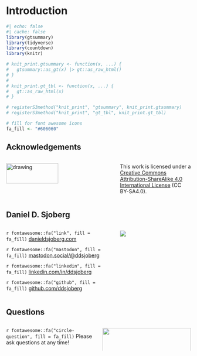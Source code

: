 # Introduction

```r
#| echo: false
#| cache: false
library(gtsummary)
library(tidyverse)
library(countdown)
library(knitr)

# knit_print.gtsummary <- function(x, ...) {
#   gtsummary::as_gt(x) |> gt::as_raw_html()
# }
# 
# knit_print.gt_tbl <- function(x, ...) {
#   gt::as_raw_html(x)
# }

# registerS3method("knit_print", "gtsummary", knit_print.gtsummary)
# registerS3method("knit_print", "gt_tbl", knit_print.gt_tbl)

# fill for font awesome icons
fa_fill <- "#606060"
```

## Acknowledgements

::: {.columns .v-center-container}
::: {.column width="60%"}
<img src="images/pharmaverse-hex.png" alt="drawing" width="70%"/>
:::

::: {.column width="40%"}
This work is licensed under a [Creative Commons Attribution-ShareAlike 4.0 International License](https://creativecommons.org/licenses/by-sa/4.0/) (CC BY-SA4.0).
:::
:::

## Daniel D. Sjoberg

::: {.columns .v-center-container}
::: {.column width="60%"}
`r fontawesome::fa("link", fill = fa_fill)` [danieldsjoberg.com](https://www.danieldsjoberg.com/)

`r fontawesome::fa("mastodon", fill = fa_fill)` [mastodon.social/@ddsjoberg](https://mastodon.social/@ddsjoberg)

`r fontawesome::fa("linkedin", fill = fa_fill)` [linkedin.com/in/ddsjoberg](https://www.linkedin.com/in/ddsjoberg/)

`r fontawesome::fa("github", fill = fa_fill)` [github.com/ddsjoberg](https://github.com/ddsjoberg/)
:::

::: {.column width="40%"}
![](images/dan-fire-island-circle.png)
:::
:::


## Questions

::: {.columns .v-center-container}
::: {.column width="50%"}
`r fontawesome::fa("circle-question", fill = fa_fill)` Please ask questions at any time!
:::
::: {.column width="50%"}
![](images/questions.jpg){width=100%}
:::
:::

